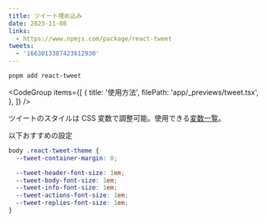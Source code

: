 ```yaml
---
title: ツイート埋め込み
date: 2023-11-08
links:
  - https://www.npmjs.com/package/react-tweet
tweets:
  - '1663013387423612930'
---
```


<Preview>
  <TweetDemo />
</Preview>

```bash title="インストール"
pnpm add react-tweet
```

<CodeGroup
  items={[
    {
      title: '使用方法',
      filePath: 'app/_previews/tweet.tsx',
    },
  ]}
/>

ツイートのスタイルは CSS 変数で調整可能。使用できる[変数一覧](https://github.com/vercel-labs/react-tweet/blob/b1866f9cb15d25743fdb7275d8b3d43c409ae1ab/packages/react-tweet/src/theme.css#L9)。

以下おすすめの設定

```css title="globals.css"
body .react-tweet-theme {
  --tweet-container-margin: 0;

  --tweet-header-font-size: 1em;
  --tweet-body-font-size: 1em;
  --tweet-info-font-size: 1em;
  --tweet-actions-font-size: 1em;
  --tweet-replies-font-size: 1em;
}
```
